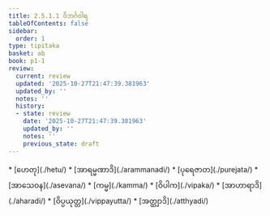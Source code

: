 ```yaml
---
title: 2.5.1.1 ဝိဘင်္ဂဝါရ
tableOfContents: false
sidebar:
  order: 1
type: tipitaka
basket: ab
book: p1-1
review:
  current: review
  updated: '2025-10-27T21:47:39.381963'
  updated_by: ''
  notes: ''
  history:
  - state: review
    date: '2025-10-27T21:47:39.381963'
    updated_by: ''
    notes: ''
    previous_state: draft
---
```



<ReviewStatus review={frontmatter.review} showDetails={true} />

<HypothesisAnnotation frontmatter={frontmatter} />

<DynamicBreadcrumb />



<TableOfContents book="p1-1" section="2.5.1.1">
* [ဟေတု](./hetu/)
* [အာရမ္မဏာဒိ](./arammanadi/)
* [ပုရေဇာတ](./purejata/)
* [အာသေဝန](./asevana/)
* [ကမ္မ](./kamma/)
* [ဝိပါက](./vipaka/)
* [အာဟာရာဒိ](./aharadi/)
* [ဝိပ္ပယုတ္တ](./vippayutta/)
* [အတ္ထျာဒိ](./atthyadi/)
</TableOfContents>